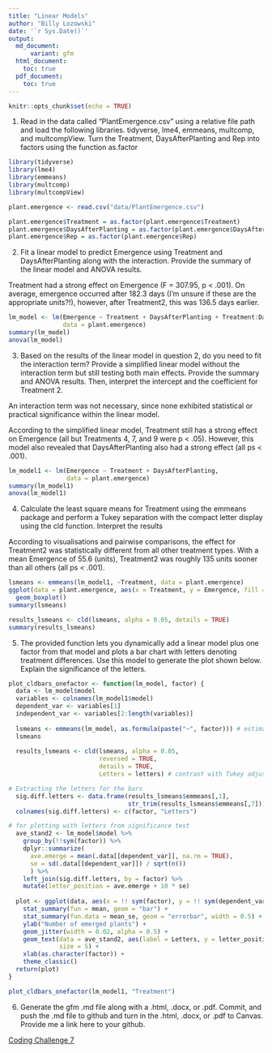 ```yaml
---
title: "Linear Models"
author: "Billy Lozowski"
date: '`r Sys.Date()`'
output: 
  md_document:
      variant: gfm
  html_document:
    toc: true
  pdf_document:
    toc: true
---
```


```r
knitr::opts_chunk$set(echo = TRUE)
```

1. Read in the data called “PlantEmergence.csv” using a relative file path and load the
following libraries. tidyverse, lme4, emmeans, multcomp, and multcompView. Turn the
Treatment, DaysAfterPlanting and Rep into factors using the function as.factor

```r
library(tidyverse)
library(lme4)
library(emmeans)
library(multcomp)
library(multcompView)
```

```r
plant.emergence <- read.csv("data/PlantEmergence.csv")

plant.emergence$Treatment = as.factor(plant.emergence$Treatment)
plant.emergence$DaysAfterPlanting = as.factor(plant.emergence$DaysAfterPlanting)
plant.emergence$Rep = as.factor(plant.emergence$Rep)

```

2. Fit a linear model to predict Emergence using Treatment and DaysAfterPlanting along with the interaction. Provide the summary of the linear model and ANOVA results.

Treatment had a strong effect on Emergence (F = 307.95, p < .001). On average, emergence occurred after 182.3 days (I'm unsure if these are the appropriate units?!), however, after Treatment2, this was 136.5 days earlier.

```r
lm_model <- lm(Emergence ~ Treatment + DaysAfterPlanting + Treatment:DaysAfterPlanting,
               data = plant.emergence)
summary(lm_model)
anova(lm_model)
```

3. Based on the results of the linear model in question 2, do you need to fit the
interaction term? Provide a simplified linear model without the interaction term but still
testing both main effects. Provide the summary and ANOVA results. Then, interpret the
intercept and the coefficient for Treatment 2.

An interaction term was not necessary, since none exhibited statistical or practical significance within the linear model.

According to the simplified linear model, Treatment still has a strong effect on Emergence (all but Treatments 4, 7, and 9 were p < .05). However, this model also revealed that DaysAfterPlanting also had a strong effect (all ps < .001).

```r
lm_model1 <- lm(Emergence ~ Treatment + DaysAfterPlanting, 
                data = plant.emergence)
summary(lm_model1)
anova(lm_model1)
```
4. Calculate the least square means for Treatment using the emmeans package and
perform a Tukey separation with the compact letter display using the cld function.
Interpret the results

According to visualisations and pairwise comparisons, the effect for Treatment2 was statistically different from all other treatment types. With a mean Emergence of 55.6 (units), Treatment2 was roughly 135 units sooner than all others (all ps < .001).


```r
lsmeans <- emmeans(lm_model1, ~Treatment, data = plant.emergence)
ggplot(data = plant.emergence, aes(x = Treatment, y = Emergence, fill = Treatment)) +
  geom_boxplot()
summary(lsmeans)

results_lsmeans <- cld(lsmeans, alpha = 0.05, details = TRUE)
summary(results_lsmeans)

```

5. The provided function lets you dynamically add a linear model plus one factor from
that model and plots a bar chart with letters denoting treatment differences. Use this
model to generate the plot shown below. Explain the significance of the letters.

```r
plot_cldbars_onefactor <- function(lm_model, factor) {
  data <- lm_model$model
  variables <- colnames(lm_model1$model)
  dependent_var <- variables[1]
  independent_var <- variables[2:length(variables)]
  
  lsmeans <- emmeans(lm_model, as.formula(paste("~", factor))) # estimate
  lsmeans
  
  results_lsmeans <- cld(lsmeans, alpha = 0.05, 
                         reversed = TRUE, 
                         details = TRUE, 
                         Letters = letters) # contrast with Tukey adjustment by default.

# Extracting the letters for the bars
  sig.diff.letters <- data.frame(results_lsmeans$emmeans[,1],
                                 str_trim(results_lsmeans$emmeans[,7]))
  colnames(sig.diff.letters) <- c(factor, "Letters")

# for plotting with letters from significance test
  ave_stand2 <- lm_model$model %>%
    group_by(!!sym(factor)) %>%
    dplyr::summarize(
      ave.emerge = mean(.data[[dependent_var]], na.rm = TRUE),
      se = sd(.data[[dependent_var]]) / sqrt(n())
      ) %>%
    left_join(sig.diff.letters, by = factor) %>%
    mutate(letter_position = ave.emerge + 10 * se)
  
  plot <- ggplot(data, aes(x = !! sym(factor), y = !! sym(dependent_var))) +
    stat_summary(fun = mean, geom = "bar") +
    stat_summary(fun.data = mean_se, geom = "errorbar", width = 0.5) +
    ylab("Number of emerged plants") +
    geom_jitter(width = 0.02, alpha = 0.5) +
    geom_text(data = ave_stand2, aes(label = Letters, y = letter_position),
              size = 5) +
    xlab(as.character(factor)) +
    theme_classic()
  return(plot)
}

plot_cldbars_onefactor(lm_model1, "Treatment")
```

6. Generate the gfm .md file along with a .html, .docx, or .pdf. Commit, and push the
.md file to github and turn in the .html, .docx, or .pdf to Canvas. Provide me a link here to
your github.

[Coding Challenge 7](https://github.com/billylozowski/PLPA_5820/tree/main/Coding%20Challenges/Challenge7)

